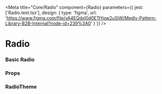 
<Meta
    title="Core/Radio"
    component={Radio}
    parameters={{
        jest: ['Radio.test.tsx'],
        design: {
            type: 'figma',
            url: 'https://www.figma.com/file/vA4EQdxl0d0ETtYpw2uSjW/Medly-Pattern-Library-B2B-Internal?node-id=239%3A0'
        }
    }}
/>

# Radio

### Basic Radio

<Preview withToolbar>
    <Story name="Radio">
        <Radio
            value="female"
            name="gender"
            label="Female"
            disabled={boolean('Disabled', false)}
            fullWidth={boolean('Full Width', false)}
            size={select('Size', sizes, 'S')}
            hasError={boolean('Has Error', false)}
            labelPosition={select('Label Position', labelPositions, 'right')}
        />
    </Story>
</Preview>

### Props

<Props of={Radio} />

### RadioTheme

<Props of={ThemeInterface} />
